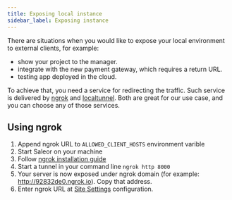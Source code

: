 ```yaml
---
title: Exposing local instance
sidebar_label: Exposing instance
---
```


There are situations when you would like to expose your local environment to external clients, for example:

- show your project to the manager.
- integrate with the new payment gateway, which requires a return URL.
- testing app deployed in the cloud.

To achieve that, you need a service for redirecting the traffic. Such service is delivered by [ngrok](https://ngrok.com) and [localtunnel](https://localtunnel.me). Both are great for our use case, and you can choose any of those services.

## Using ngrok

1. Append ngrok URL to `ALLOWED_CLIENT_HOSTS` environment varible
2. Start Saleor on your machine
3. Follow [ngrok installation guide](https://ngrok.com/product)
4. Start a tunnel in your command line `ngrok http 8000`
5. Your server is now exposed under ngrok domain (for example: http://92832de0.ngrok.io). Copy that address.
6. Enter ngrok URL at [Site Settings](dashboard/configuration/site.md) configuration.
